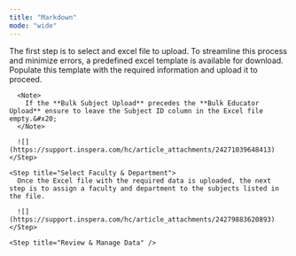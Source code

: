 ```yaml
---
title: "Markdown"
mode: "wide"
---
```


<Accordion title="Bulk Upload Subjects" defaultOpen={false} icon="File">
  <Steps>
    <Step title="Select an Excel File">
      The first step is to select and excel file to upload. To streamline this process and minimize errors, a predefined excel template is available for download. Populate this template with the required information and upload it to proceed.&#x20;

      <Note>
        If the **Bulk Subject Upload** precedes the **Bulk Educator Upload** ensure to leave the Subject ID column in the Excel file empty.&#x20;
      </Note>

      ![](https://support.inspera.com/hc/article_attachments/24271039648413)
    </Step>

    <Step title="Select Faculty & Department">
      Once the Excel file with the required data is uploaded, the next step is to assign a faculty and department to the subjects listed in the file.

      ![](https://support.inspera.com/hc/article_attachments/24279883620893)
    </Step>

    <Step title="Review & Manage Data" />
  </Steps>
</Accordion>